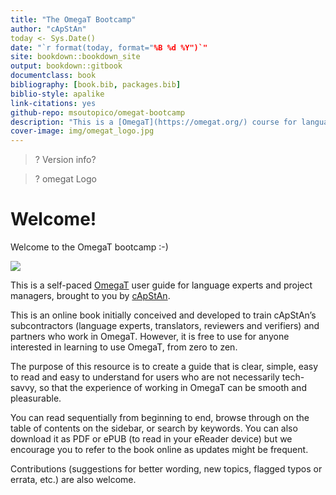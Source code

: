 ```yaml
---
title: "The OmegaT Bootcamp"
author: "cApStAn"
today <- Sys.Date()
date: "`r format(today, format="%B %d %Y")`"
site: bookdown::bookdown_site
output: bookdown::gitbook
documentclass: book
bibliography: [book.bib, packages.bib]
biblio-style: apalike
link-citations: yes
github-repo: msoutopico/omegat-bootcamp
description: "This is a [OmegaT](https://omegat.org/) course for language experts and project managers written using the bookdown package to write a book. The output format for this example is bookdown::gitbook."
cover-image: img/omegat_logo.jpg
---
```


>? Version info?

>? omegat Logo

# Welcome! {-}

Welcome to the OmegaT bootcamp :-)

![](img/omegat_logo.jpg)

This is a self-paced [OmegaT](https://omegat.org/) user guide for language experts and project managers, brought to you by [cApStAn](https://www.capstan.be).

This is an online book initially conceived and developed to train cApStAn's subcontractors (language experts, translators, reviewers and verifiers) and partners who work in OmegaT. However, it is free to use for anyone interested in learning to use OmegaT, from zero to zen.

The purpose of this resource is to create a guide that is clear, simple, easy to read and easy to understand for users who are not necessarily tech-savvy, so that the experience of working in OmegaT can be smooth and pleasurable.

You can read sequentially from beginning to end, browse through on the table of contents on the sidebar, or search by keywords. You can also download it as PDF or ePUB (to read in your eReader device) but we encourage you to refer to the book online as updates might be frequent.

Contributions (suggestions for better wording, new topics, flagged typos or errata, etc.) are also welcome.
